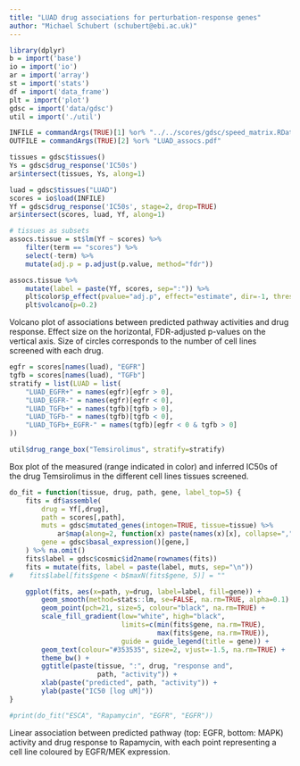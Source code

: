 ```yaml
---
title: "LUAD drug associations for perturbation-response genes"
author: "Michael Schubert (schubert@ebi.ac.uk)"
---
```


```r
library(dplyr)
b = import('base')
io = import('io')
ar = import('array')
st = import('stats')
df = import('data_frame')
plt = import('plot')
gdsc = import('data/gdsc')
util = import('./util')

INFILE = commandArgs(TRUE)[1] %or% "../../scores/gdsc/speed_matrix.RData"
OUTFILE = commandArgs(TRUE)[2] %or% "LUAD_assocs.pdf"

tissues = gdsc$tissues()
Ys = gdsc$drug_response('IC50s')
ar$intersect(tissues, Ys, along=1)

luad = gdsc$tissues("LUAD")
scores = io$load(INFILE)
Yf = gdsc$drug_response('IC50s', stage=2, drop=TRUE)
ar$intersect(scores, luad, Yf, along=1)

# tissues as subsets
assocs.tissue = st$lm(Yf ~ scores) %>%
    filter(term == "scores") %>%
    select(-term) %>%
    mutate(adj.p = p.adjust(p.value, method="fdr"))
```

```r
assocs.tissue %>%
    mutate(label = paste(Yf, scores, sep=":")) %>%
    plt$color$p_effect(pvalue="adj.p", effect="estimate", dir=-1, thresh=0.2) %>%
    plt$volcano(p=0.2)
```

Volcano plot of associations between predicted pathway activities
and drug response. Effect size on the horizontal, FDR-adjusted
p-values on the vertical axis. Size of circles corresponds to the
number of cell lines screened with each drug.

```r
egfr = scores[names(luad), "EGFR"]
tgfb = scores[names(luad), "TGFb"]
stratify = list(LUAD = list(
    "LUAD_EGFR+" = names(egfr)[egfr > 0],
    "LUAD_EGFR-" = names(egfr)[egfr < 0],
    "LUAD_TGFb+" = names(tgfb)[tgfb > 0],
    "LUAD_TGFb-" = names(tgfb)[tgfb < 0],
    "LUAD_TGFb+_EGFR-" = names(tgfb)[egfr < 0 & tgfb > 0]
))

util$drug_range_box("Temsirolimus", stratify=stratify)
```

Box plot of the measured (range indicated in color) and inferred IC50s
of the drug Temsirolimus in the different cell lines tissues screened.

```r
do_fit = function(tissue, drug, path, gene, label_top=5) {
    fits = df$assemble(
        drug = Yf[,drug],
        path = scores[,path],
        muts = gdsc$mutated_genes(intogen=TRUE, tissue=tissue) %>%
            ar$map(along=2, function(x) paste(names(x)[x], collapse=",")),
        gene = gdsc$basal_expression()[gene,]
    ) %>% na.omit()
    fits$label = gdsc$cosmic$id2name(rownames(fits))
    fits = mutate(fits, label = paste(label, muts, sep="\n"))
#    fits$label[fits$gene < b$maxN(fits$gene, 5)] = ""

    ggplot(fits, aes(x=path, y=drug, label=label, fill=gene)) +
        geom_smooth(method=stats::lm, se=FALSE, na.rm=TRUE, alpha=0.1) +
        geom_point(pch=21, size=5, colour="black", na.rm=TRUE) +
        scale_fill_gradient(low="white", high="black",
                            limits=c(min(fits$gene, na.rm=TRUE),
                                     max(fits$gene, na.rm=TRUE)),
                            guide = guide_legend(title = gene)) +
        geom_text(colour="#353535", size=2, vjust=-1.5, na.rm=TRUE) +
        theme_bw() +
        ggtitle(paste(tissue, ":", drug, "response and",
                      path, "activity")) +
        xlab(paste("predicted", path, "activity")) +
        ylab(paste("IC50 [log uM]"))
}

#print(do_fit("ESCA", "Rapamycin", "EGFR", "EGFR"))
```

Linear association between predicted pathway (top: EGFR, bottom: MAPK)
activity and drug response to Rapamycin, with each point representing
a cell line coloured by EGFR/MEK expression.

